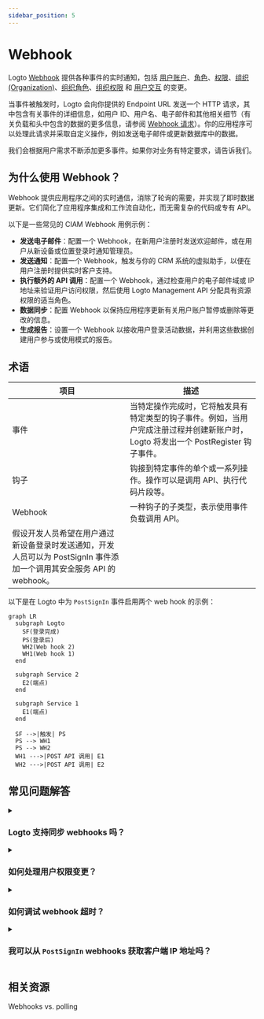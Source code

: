 ```yaml
---
sidebar_position: 5
---
```


# Webhook

Logto [Webhook](https://auth.wiki/webhook) 提供各种事件的实时通知，包括 [用户账户](/user-management/user-data)、[角色](/authorization/role-based-access-control#roles)、[权限](/authorization/role-based-access-control#permissionsscopes)、[组织 (Organization)](/organizations/organization-data)、[组织角色](/authorization/organization-template#organization-role)、[组织权限](/authorization/organization-template#organization-permission) 和 [用户交互](/end-user-flows) 的变更。

当事件被触发时，Logto 会向你提供的 Endpoint URL 发送一个 HTTP 请求，其中包含有关事件的详细信息，如用户 ID、用户名、电子邮件和其他相关细节（有关负载和头中包含的数据的更多信息，请参阅 [Webhook 请求](/developers/webhooks/webhooks-request)）。你的应用程序可以处理此请求并采取自定义操作，例如发送电子邮件或更新数据库中的数据。

我们会根据用户需求不断添加更多事件。如果你对业务有特定要求，请告诉我们。

## 为什么使用 Webhook？

Webhook 提供应用程序之间的实时通信，消除了轮询的需要，并实现了即时数据更新。它们简化了应用程序集成和工作流自动化，而无需复杂的代码或专有 API。

以下是一些常见的 CIAM Webhook 用例示例：

- **发送电子邮件**：配置一个 Webhook，在新用户注册时发送欢迎邮件，或在用户从新设备或位置登录时通知管理员。
- **发送通知**：配置一个 Webhook，触发与你的 CRM 系统的虚拟助手，以便在用户注册时提供实时客户支持。
- **执行额外的 API 调用**：配置一个 Webhook，通过检查用户的电子邮件域或 IP 地址来验证用户访问权限，然后使用 Logto Management API 分配具有资源权限的适当角色。
- **数据同步**：配置 Webhook 以保持应用程序更新有关用户账户暂停或删除等更改的信息。
- **生成报告**：设置一个 Webhook 以接收用户登录活动数据，并利用这些数据创建用户参与或使用模式的报告。

## 术语

| 项目                                                                                                                  | 描述                                                                                                                               |
| --------------------------------------------------------------------------------------------------------------------- | ---------------------------------------------------------------------------------------------------------------------------------- |
| 事件                                                                                                                  | 当特定操作完成时，它将触发具有特定类型的钩子事件。例如，当用户完成注册过程并创建新账户时，Logto 将发出一个 PostRegister 钩子事件。 |
| 钩子                                                                                                                  | 钩接到特定事件的单个或一系列操作。操作可以是调用 API、执行代码片段等。                                                             |
| Webhook                                                                                                               | 一种钩子的子类型，表示使用事件负载调用 API。                                                                                       |
| 假设开发人员希望在用户通过新设备登录时发送通知，开发人员可以为 PostSignIn 事件添加一个调用其安全服务 API 的 webhook。 |

以下是在 Logto 中为 `PostSignIn` 事件启用两个 web hook 的示例：

```mermaid
graph LR
  subgraph Logto
    SF(登录完成)
    PS(登录后)
    WH2(Web hook 2)
    WH1(Web hook 1)
  end

  subgraph Service 2
    E2(端点)
  end

  subgraph Service 1
    E1(端点)
  end

  SF -->|触发| PS
  PS --> WH1
  PS --> WH2
  WH1 --->|POST API 调用| E1
  WH2 --->|POST API 调用| E2

```

## 常见问题解答

<details>
<summary>

### Logto 支持同步 webhooks 吗？

</summary>

虽然同步 webhooks 会使用户登录流程更顺畅，但我们目前还不支持（未来会支持）。因此，依赖同步 webhooks 的场景目前都需要不同的解决方案。如果你有任何问题，请随时联系我们。

</details>

<details>
<summary>

### 如何处理用户权限变更？

</summary>

请参阅 [管理用户权限变更](/authorization/role-based-access-control/protect-api-resources-with-rbac/#optional-handle-user-permission-change) 指南。

</details>

<details>
<summary>

### 如何调试 webhook 超时？

</summary>

对于接收 Webhooks 的端点，它应尽快返回 2xx 响应，以告知 Logto Webhook 已成功接收。由于不同用户对 Webhooks 的处理逻辑差异很大，过于复杂的任务可能需要几秒钟，导致 Logto Webhook 超时。最佳实践是维护你自己的事件队列；在接收到 Logto Webhook 后，将事件插入队列并返回 2xx 响应给 Logto。然后让你自己的工作程序逐步处理队列中的任务。如果工作程序遇到错误，请在你自己的服务器上处理。

</details>

<details>
<summary>

### 我可以从 `PostSignIn` webhooks 获取客户端 IP 地址吗？

</summary>

可以，你可以在 Webhook 负载中获取 IP 地址、用户代理等信息。如果你需要当前不支持的信息，可以在 GitHub 问题中创建功能请求，或联系我们。

</details>

## 相关资源

<Url href="https://blog.logto.io/webhooks-vs-polling">Webhooks vs. polling</Url>
